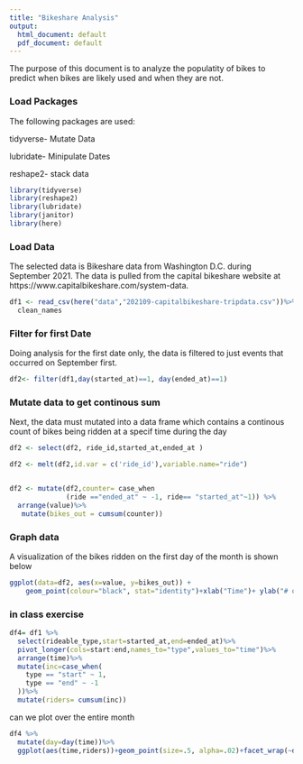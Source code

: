 ```yaml
---
title: "Bikeshare Analysis"
output:
  html_document: default
  pdf_document: default
---
```



The purpose of this document is to analyze the populatity of bikes to predict when bikes are likely used and when they are not. 

### Load Packages

The following packages are used:

tidyverse- Mutate Data

lubridate- Minipulate Dates

reshape2- stack data

```r
library(tidyverse)
library(reshape2)
library(lubridate)
library(janitor)
library(here)
```

### Load Data

The selected data is Bikeshare data from Washington D.C. during September 2021. The data is pulled from the capital bikeshare website at https://www.capitalbikeshare.com/system-data.

```r
df1 <- read_csv(here("data","202109-capitalbikeshare-tripdata.csv"))%>%
  clean_names
```
### Filter for first Date

Doing analysis for the first date only, the data is filtered to just events that occurred on September first.


```r
df2<- filter(df1,day(started_at)==1, day(ended_at)==1)
```

### Mutate data to get continous sum

Next, the data must mutated into a data frame which contains a continous count of bikes being ridden at a specif time during the day


```r
df2 <- select(df2, ride_id,started_at,ended_at )

df2 <- melt(df2,id.var = c('ride_id'),variable.name="ride")


df2 <- mutate(df2,counter= case_when
              (ride =="ended_at" ~ -1, ride== "started_at"~1)) %>%
  arrange(value)%>%
   mutate(bikes_out = cumsum(counter))


```

### Graph data

A visualization of the bikes ridden on the first day of the month is shown below


```r
ggplot(data=df2, aes(x=value, y=bikes_out)) +
    geom_point(colour="black", stat="identity")+xlab("Time")+ ylab("# of Bikes currently rented")+labs(title = "# of bikes over time in the first day of September")
```



### in class exercise
```r
df4= df1 %>% 
  select(rideable_type,start=started_at,end=ended_at)%>%
  pivot_longer(cols=start:end,names_to="type",values_to="time")%>%
  arrange(time)%>%
  mutate(inc=case_when(
    type == "start" ~ 1,
    type == "end" ~ -1
  ))%>%
  mutate(riders= cumsum(inc))
```

can we plot over the entire month 
```r
df4 %>% 
  mutate(day=day(time))%>%
  ggplot(aes(time,riders))+geom_point(size=.5, alpha=.02)+facet_wrap(~day,ncol=7, scales="free_x")
```

